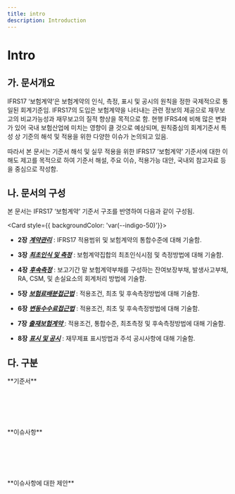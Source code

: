 ```yaml
---
title: intro
description: Introduction
---
```


# Intro

## 가. 문서개요

IFRS17 ‘보험계약’은 보험계약의 인식, 측정, 표시 및 공시의 원칙을 정한  국제적으로 통일된 회계기준임. IFRS17의 도입은 보험계약을 나타내는 관련 정보의 제공으로 재무보고의 비교가능성과 재무보고의 질적 향상을 목적으로 함. 현행 IFRS4에 비해 많은 변화가 있어 국내 보험산업에 미치는 영향이 클 것으로 예상되며, 원칙중심의 회계기준서 특성 상 기준의 해석 및 적용을 위한 다양한 이슈가 논의되고 있음.

따라서 본 문서는 기준서 해석 및 실무 적용을 위한 IFRS17 ‘보험계약’ 기준서에 대한 이해도 제고를 목적으로 하여 기준서 해설, 주요 이슈, 적용가능 대안, 국내외 참고자료 등을 중심으로 작성함.

## 나. 문서의 구성

본 문서는 IFRS17 ‘보험계약’ 기준서 구조를 반영하여 다음과 같이 구성됨.

<Card  style={{ backgroundColor: 'var(--indigo-50)'}}>
* **2장** [_**계약관리**_](/ifrs/200) : IFRS17 적용범위 및 보험계약의 통합수준에 대해 기술함.

* **3장** [_**최초인식 및 측정**_](/ifrs/300) : 보험계약집합의 최초인식시점 및 측정방법에 대해 기술함.

* **4장** [_**후속측정**_](/ifrs/400) : 보고기간 말 보험계약부채를 구성하는 잔여보장부채, 발생사고부채, RA, CSM, 및 손실요소의 회계처리 방법에 기술함.&#x20;

* **5장** [_**보험료배분접근법**_](/ifrs/500) : 적용조건, 최초 및 후속측정방법에 대해 기술함.

* **6장** [ _**변동수수료접근법**_](/ifrs/600) : 적용조건, 최초 및 후속측정방법에 대해 기술함.

* **7장** [_**출재보험계약**_ ](/ifrs/700)   : 적용조건, 통합수준, 최초측정 및 후속측정방법에 대해 기술함.

* **8장** [_**표시 및 공시**_](/ifrs/800)     : 재무제표 표시방법과 주석 공시사항에 대해 기술함.
</Card>


## 다. 구분

<Callout severity="success">
**기준서**
</Callout>

<br></br>
<br></br>

<Callout severity="error">
**이슈사항**
</Callout>

<br></br>
<br></br>

<Callout severity="info">
**이슈사항에 대한 제안**
</Callout>
